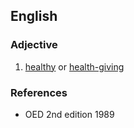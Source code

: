 ==English==

===Adjective===
{{en-adj}}

#{{dated}} [[healthy]] or [[health-giving]]

===References===
*OED 2nd edition 1989